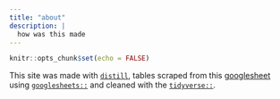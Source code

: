 ```yaml
---
title: "about"
description: |
  how was this made
---
```


```r
knitr::opts_chunk$set(echo = FALSE)
```

This site was made with [`distill`](https://rstudio.github.io/distill/), tables scraped from this [googlesheet](https://docs.google.com/spreadsheets/d/1hv7pkBGu8XQQOIBbBt1_1LvKGBR7zTdQYCzogrv3hz0/edit?usp=sharing) using [`googlesheets::`](https://cran.r-project.org/web/packages/googlesheets/vignettes/basic-usage.html) and cleaned with the [`tidyverse::`](https://www.tidyverse.org/).